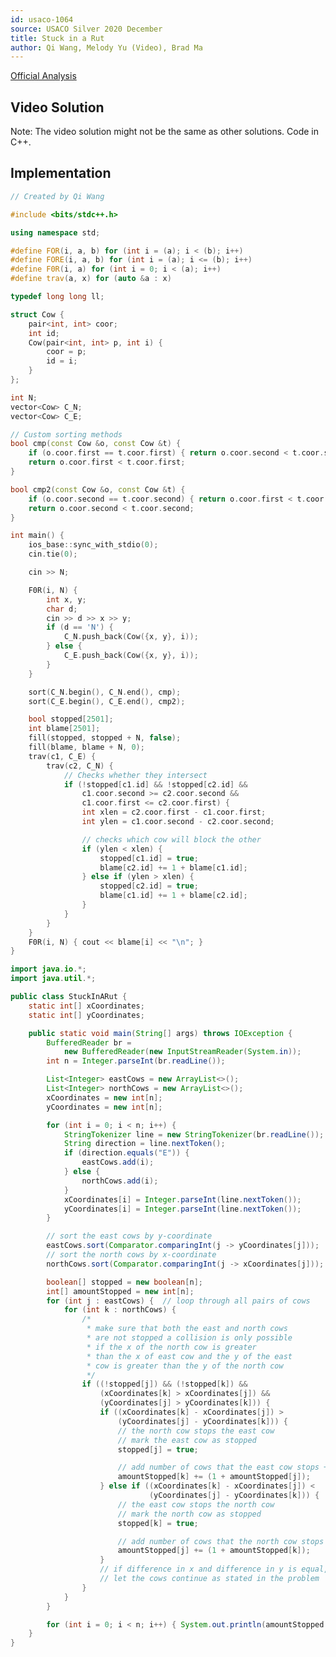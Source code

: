 ```yaml
---
id: usaco-1064
source: USACO Silver 2020 December
title: Stuck in a Rut
author: Qi Wang, Melody Yu (Video), Brad Ma
---
```


[Official Analysis](http://usaco.org/current/data/sol_prob3_silver_dec20.html)

## Video Solution

Note: The video solution might not be the same as other solutions. Code in C++.
<Youtube id="7ZA0MQ9uFr4" />

## Implementation

<LanguageSection>
<CPPSection>

```cpp
// Created by Qi Wang

#include <bits/stdc++.h>

using namespace std;

#define FOR(i, a, b) for (int i = (a); i < (b); i++)
#define FORE(i, a, b) for (int i = (a); i <= (b); i++)
#define F0R(i, a) for (int i = 0; i < (a); i++)
#define trav(a, x) for (auto &a : x)

typedef long long ll;

struct Cow {
	pair<int, int> coor;
	int id;
	Cow(pair<int, int> p, int i) {
		coor = p;
		id = i;
	}
};

int N;
vector<Cow> C_N;
vector<Cow> C_E;

// Custom sorting methods
bool cmp(const Cow &o, const Cow &t) {
	if (o.coor.first == t.coor.first) { return o.coor.second < t.coor.second; }
	return o.coor.first < t.coor.first;
}

bool cmp2(const Cow &o, const Cow &t) {
	if (o.coor.second == t.coor.second) { return o.coor.first < t.coor.first; }
	return o.coor.second < t.coor.second;
}

int main() {
	ios_base::sync_with_stdio(0);
	cin.tie(0);

	cin >> N;

	F0R(i, N) {
		int x, y;
		char d;
		cin >> d >> x >> y;
		if (d == 'N') {
			C_N.push_back(Cow({x, y}, i));
		} else {
			C_E.push_back(Cow({x, y}, i));
		}
	}

	sort(C_N.begin(), C_N.end(), cmp);
	sort(C_E.begin(), C_E.end(), cmp2);

	bool stopped[2501];
	int blame[2501];
	fill(stopped, stopped + N, false);
	fill(blame, blame + N, 0);
	trav(c1, C_E) {
		trav(c2, C_N) {
			// Checks whether they intersect
			if (!stopped[c1.id] && !stopped[c2.id] &&
			    c1.coor.second >= c2.coor.second &&
			    c1.coor.first <= c2.coor.first) {
				int xlen = c2.coor.first - c1.coor.first;
				int ylen = c1.coor.second - c2.coor.second;

				// checks which cow will block the other
				if (ylen < xlen) {
					stopped[c1.id] = true;
					blame[c2.id] += 1 + blame[c1.id];
				} else if (ylen > xlen) {
					stopped[c2.id] = true;
					blame[c1.id] += 1 + blame[c2.id];
				}
			}
		}
	}
	F0R(i, N) { cout << blame[i] << "\n"; }
}
```

</CPPSection>

<JavaSection>

```java
import java.io.*;
import java.util.*;

public class StuckInARut {
	static int[] xCoordinates;
	static int[] yCoordinates;

	public static void main(String[] args) throws IOException {
		BufferedReader br =
		    new BufferedReader(new InputStreamReader(System.in));
		int n = Integer.parseInt(br.readLine());

		List<Integer> eastCows = new ArrayList<>();
		List<Integer> northCows = new ArrayList<>();
		xCoordinates = new int[n];
		yCoordinates = new int[n];

		for (int i = 0; i < n; i++) {
			StringTokenizer line = new StringTokenizer(br.readLine());
			String direction = line.nextToken();
			if (direction.equals("E")) {
				eastCows.add(i);
			} else {
				northCows.add(i);
			}
			xCoordinates[i] = Integer.parseInt(line.nextToken());
			yCoordinates[i] = Integer.parseInt(line.nextToken());
		}

		// sort the east cows by y-coordinate
		eastCows.sort(Comparator.comparingInt(j -> yCoordinates[j]));
		// sort the north cows by x-coordinate
		northCows.sort(Comparator.comparingInt(j -> xCoordinates[j]));

		boolean[] stopped = new boolean[n];
		int[] amountStopped = new int[n];
		for (int j : eastCows) {  // loop through all pairs of cows
			for (int k : northCows) {
				/*
				 * make sure that both the east and north cows
				 * are not stopped a collision is only possible
				 * if the x of the north cow is greater
				 * than the x of east cow and the y of the east
				 * cow is greater than the y of the north cow
				 */
				if ((!stopped[j]) && (!stopped[k]) &&
				    (xCoordinates[k] > xCoordinates[j]) &&
				    (yCoordinates[j] > yCoordinates[k])) {
					if ((xCoordinates[k] - xCoordinates[j]) >
					    (yCoordinates[j] - yCoordinates[k])) {
						// the north cow stops the east cow
						// mark the east cow as stopped
						stopped[j] = true;

						// add number of cows that the east cow stops + 1
						amountStopped[k] += (1 + amountStopped[j]);
					} else if ((xCoordinates[k] - xCoordinates[j]) <
					           (yCoordinates[j] - yCoordinates[k])) {
						// the east cow stops the north cow
						// mark the north cow as stopped
						stopped[k] = true;

						// add number of cows that the north cow stops + 1
						amountStopped[j] += (1 + amountStopped[k]);
					}
					// if difference in x and difference in y is equal,
					// let the cows continue as stated in the problem
				}
			}
		}

		for (int i = 0; i < n; i++) { System.out.println(amountStopped[i]); }
	}
}
```

</JavaSection>

</LanguageSection>
